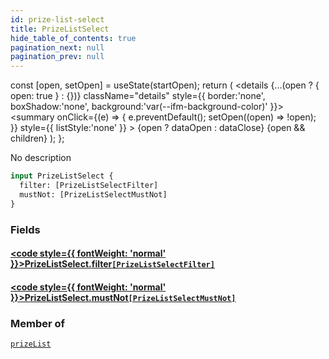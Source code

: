 ```yaml
---
id: prize-list-select
title: PrizeListSelect
hide_table_of_contents: true
pagination_next: null
pagination_prev: null
---
```







  const [open, setOpen] = useState(startOpen);
  return (
    <details {...(open ? { open: true } : {})} className="details" style={{ border:'none', boxShadow:'none', background:'var(--ifm-background-color)' }}>
      <summary
        onClick={(e) => {
          e.preventDefault();
          setOpen((open) => !open);
        }}
        style={{ listStyle:'none' }}
      >
      {open ? dataOpen : dataClose}
      </summary>
      {open && children}
    </details>
  );
};




No description


```graphql
input PrizeListSelect {
  filter: [PrizeListSelectFilter]
  mustNot: [PrizeListSelectMustNot]
}
```




### Fields

#### [<code style={{ fontWeight: 'normal' }}>PrizeListSelect.<b>filter</b></code>](#)<Bullet />[`[PrizeListSelectFilter]`](/cris/inputs/prize-list-select-filter) <Badge class="secondary" text="list"/> <Badge class="secondary" text="input"/>
> 
> 

#### [<code style={{ fontWeight: 'normal' }}>PrizeListSelect.<b>mustNot</b></code>](#)<Bullet />[`[PrizeListSelectMustNot]`](/cris/inputs/prize-list-select-must-not) <Badge class="secondary" text="list"/> <Badge class="secondary" text="input"/>
> 
> 



### Member of

[`prizeList`](/cris/queries/prize-list)  <Badge class="secondary" text="query"/>

